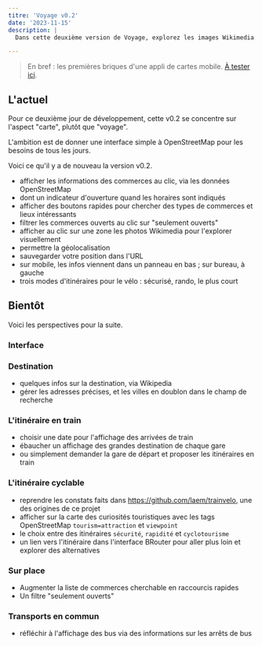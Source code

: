 ```yaml
---
titre: 'Voyage v0.2'
date: '2023-11-15'
description: |
  Dans cette deuxième version de Voyage, explorez les images Wikimedia d'un environ, cliquez sur les commerces pour afficher les informations OpenStreetMap, et accéder aux commerces fréquemment utiles en un clic.

---
```


> En bref : les premières briques d'une appli de cartes mobile. [À tester ici](/voyage).

## L'actuel

Pour ce deuxième jour de développement, cette v0.2 se concentre sur l'aspect "carte", plutôt que "voyage". 

L'ambition est de donner une interface simple à OpenStreetMap pour les besoins de tous les jours.

Voici ce qu'il y a de nouveau la version v0.2.

- afficher les informations des commerces au clic, via les données OpenStreetMap
- dont un indicateur d'ouverture quand les horaires sont indiqués
- afficher des boutons rapides pour chercher des types de commerces et lieux intéressants
- filtrer les commerces ouverts au clic sur "seulement ouverts"
- afficher au clic sur une zone les photos Wikimedia pour l'explorer visuellement
- permettre la géolocalisation 
- sauvegarder votre position dans l'URL
- sur mobile, les infos viennent dans un panneau en bas ; sur bureau, à gauche
- trois modes d'itinéraires pour le vélo : sécurisé, rando, le plus court


## Bientôt

Voici les perspectives pour la suite. 

### Interface

### Destination 

- quelques infos sur la destination, via Wikipedia 
- gérer les adresses précises, et les villes en doublon dans le champ de recherche 

### L'itinéraire en train 

- choisir une date pour l'affichage des arrivées de train
- ébaucher un affichage des grandes destination de chaque gare
- ou simplement demander la gare de départ et proposer les itinéraires en train

### L'itinéraire cyclable

- reprendre les constats faits dans https://github.com/laem/trainvelo, une des origines de ce projet
- afficher sur la carte des curiosités touristiques avec les tags OpenStreetMap `tourism=attraction` et `viewpoint`
- le choix entre des itinéraires `sécurité`, `rapidité` et `cyclotourisme`
- un lien vers l'itinéraire dans l'interface BRouter pour aller plus loin et explorer des alternatives

### Sur place

- Augmenter la liste de commerces cherchable en raccourcis rapides
- Un filtre "seulement ouverts" 


### Transports en commun 

- réfléchir à l'affichage des bus via des informations sur les arrêts de bus

